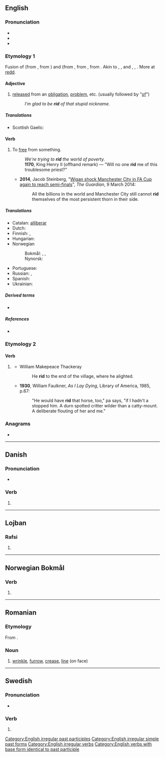{{also|riđ|rið}}
==English==

===Pronunciation===
* {{IPA|/ˈɹɪd/|lang=en}}
* {{audio|en-us-rid.ogg|Audio (US)|lang=en}}
* {{rhymes|ɪd|lang=en}}

===Etymology 1===
Fusion of {{etyl|enm|en}} {{m|enm|redden||to deliver from, rid, clear}} (from {{etyl|ang|en}} {{m|ang|hreddan||to deliver, rescue, free from, take away}}, from {{etyl|gem-pro|en}} {{m|gem-pro|*hradjaną||to save, deliver}}) and {{etyl|enm|en}} {{m|enm|ridden||to clear away, remove obstructions}} (from {{etyl|ang|en}} {{m|ang|gehryddan|ġeryddan|to clear land}}, from {{etyl|gem-pro|en}} {{m|gem-pro|*riudijaną||to clear}}, from {{etyl|ine-pro|en}} {{m|ine-pro|*reudh-||to clear land}}. Akin to {{cog|ofs|hredda||to save}}, {{cog|de|retten||to save, deliver}}, {{m|de|roden||to clear}} and {{m|de|reuten||to clear}}, {{cog|non|ryðja||to clear, empty}}, {{cog|non|hróðja|hrōðja|to clear, strip}}. More at [[redd]].

====Adjective====
{{en-adj|-}}

# [[released]] from an [[obligation]], [[problem]], etc. (usually followed by "[[of]]")
#: ''I’m glad to be '''rid''' of that stupid nickname.''

=====Translations=====
{{trans-top|released from}}
* Scottish Gaelic: {{t|gd|cuidhteas}}
{{trans-mid}}
{{trans-bottom}}

====Verb====
{{en-verb|rids|ridding|rid|past2=ridded|rid}}

# To [[free]] from something.
#: ''We're trying to '''rid''' the world of poverty.''
#: '''1170''', King Henry II (offhand remark) — "Will no one '''rid''' me of this troublesome priest?"
#* '''2014''', Jacob Steinberg, "[http://www.theguardian.com/football/2014/mar/09/manchester-city-wigan-athletic-fa-cup Wigan shock Manchester City in FA Cup again to reach semi-finals]", ''The Guardian'', 9 March 2014:
#*: All the billions in the world and Manchester City still cannot '''rid''' themselves of the most persistent thorn in their side.

=====Translations=====
{{trans-top|to free from something}}
* Catalan: [[alliberar]]
* Dutch: {{t+|nl|kwijt}}
* Finnish: {{t+|fi|vapauttaa}}, {{t+|fi|päästää}}
* Hungarian: {{t+|hu|megszabadít}}
* Norwegian
*: Bokmål: {{t|nb|kvitte}}, {{t+|nb|fri}}, {{t|nb|frigjøre}}
*: Nynorsk: {{t|nn|kvitte}}
{{trans-mid}}
* Portuguese: {{t+|pt|libertar}}
* Russian: {{t+|ru|избавля́ть|impf}}, {{t+|ru|изба́вить|pf}}
* Spanish: {{t+|es|liberar}}
* Ukrainian: {{t|uk|звільняти}}
{{trans-bottom}}

=====Derived terms=====
* {{l|en|get rid of}}

=====References=====
* {{R:Online Etymology Dictionary}}

===Etymology 2===

====Verb====
{{head|en|verb form}}

# {{lb|en|obsolete}} {{en-past of|ride}}
#* William Makepeace Thackeray
#*: He '''rid''' to the end of the village, where he alighted.
#* '''1930''', William Faulkner, ''As I Lay Dying'', Library of America, 1985, p.67:
#*: "He would have '''rid''' that horse, too," pa says, "if I hadn't a stopped him. A durn spotted critter wilder than a catty-mount. A deliberate flouting of her and me."

===Anagrams===
* {{anagrams|en|D.R.I.|Dir.|IDR|dir}}

[[Category:English irregular past participles]]
[[Category:English irregular simple past forms]]
[[Category:English irregular verbs]]
[[Category:English verbs with base form identical to past participle]]

----

==Danish==

===Pronunciation===
* {{IPA|/riːd/|[ʁiðˀ]|lang=da}}

===Verb===
{{head|da|verb form}}

# {{imperative of|ride|lang=da}}

----

==Lojban==

===Rafsi===
{{jbo-rafsi}}

# {{jbo-rafsi of|crida}}

----

==Norwegian Bokmål==

===Verb===
{{head|nb|verb form}}

# {{imperative of|ride|lang=nb}}

----

==Romanian==

===Etymology===
From {{etyl|fr|ro}} {{m|fr|ride}}.

===Noun===
{{ro-noun|n|riduri}}

# [[wrinkle]], [[furrow]], [[crease]], [[line]] (on face)

----

==Swedish==

===Pronunciation===
* {{rhymes|iːd|lang=sv}}

===Verb===
{{head|sv|verb form}}

# {{sv-verb-form-imp|rida}}